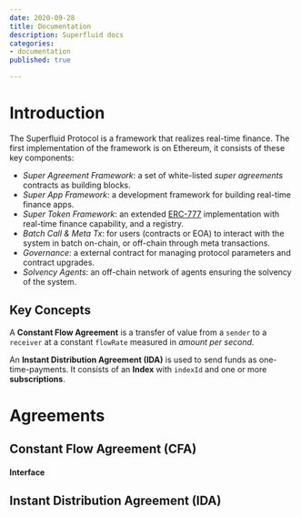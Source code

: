 ```yaml
---
date: 2020-09-28
title: Documentation
description: Superfluid docs
categories:
- documentation
published: true

---
```

# Introduction

The Superfluid Protocol is a framework that realizes real-time finance. The first implementation of the framework is on Ethereum, it consists of these key components:

* _Super Agreement Framework_: a set of white-listed _super agreements_ contracts as building blocks.
* _Super App Framework_: a development framework for building real-time finance apps.
* _Super Token Framework_: an extended [ERC-777](https://eips.ethereum.org/EIPS/eip-777) implementation with real-time finance capability, and a registry.
* _Batch Call & Meta Tx_: for users (contracts or EOA) to interact with the system in batch on-chain, or off-chain through meta transactions.
* _Governance_: a external contract for managing protocol parameters and contract upgrades.
* _Solvency Agents_: an off-chain network of agents ensuring the solvency of the system.

## Key Concepts

A **Constant Flow Agreement** is a transfer of value from a `sender` to a `receiver` at a constant `flowRate` measured in _amount per second_.

An **Instant Distribution Agreement (IDA)** is used to send funds as one-time-payments. It consists of an **Index** with `indexId` and one or more **subscriptions**.

# Agreements

## Constant Flow Agreement (CFA)

#### Interface

## Instant Distribution Agreement (IDA)